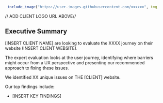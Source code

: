 
```r
 include_image("https://user-images.githubusercontent.com/xxxxxx", img_dir = "images")
```
// ADD CLIENT LOGO URL ABOVE//

## Executive Summary {-} 

[INSERT CLIENT NAME] are looking to evaluate the XXXX journey on their website (INSERT CLIENT WEBSITE). 

The expert evaluation looks at the user journey, identifying where barriers might occur from a UX perspective and presenting our recommended approach to fixing these issues. 

We identified XX unique issues on THE [CLIENT] website. 

Our top findings include:

- [INSERT KEY FINDINGS]




